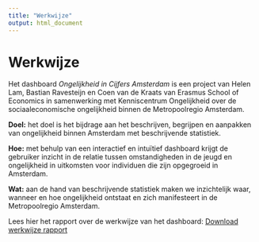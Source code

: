 ```yaml
---
title: "Werkwijze"
output: html_document
---
```


# Werkwijze

Het dashboard <i>Ongelijkheid in Cijfers Amsterdam</i> is een project van Helen Lam, Bastian Ravesteijn en Coen van de Kraats van Erasmus School of Economics in samenwerking met Kenniscentrum Ongelijkheid over de sociaaleconomische ongelijkheid binnen de Metropoolregio Amsterdam. 

<b>Doel:</b> het doel is het bijdrage aan het beschrijven, begrijpen en aanpakken van ongelijkheid binnen Amsterdam met beschrijvende statistiek.

<b>Hoe:</b> met behulp van een interactief en intuïtief dashboard krijgt de gebruiker inzicht in de relatie tussen omstandigheden in de jeugd en ongelijkheid in uitkomsten voor individuen die zijn opgegroeid in Amsterdam.

<b>Wat:</b> aan de hand van beschrijvende statistiek maken we inzichtelijk waar, wanneer en hoe ongelijkheid ontstaat en zich manifesteert in de Metropoolregio Amsterdam.

Lees hier het rapport over de werkwijze van het dashboard: <a href="werkwijze.pdf" download="werkwijze ongelijkheid in Cijfers Amsterdam.pdf">Download werkwijze rapport</a>

